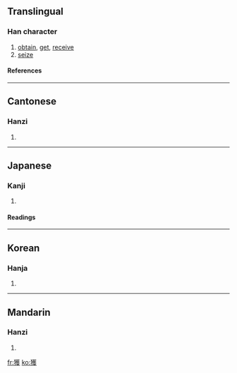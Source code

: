 {{see|获}}

==Translingual==
===Han character===
{{Han char|rn=94|rad=犬|as=14|sn=17|four=4424<sub>7</sub>|canj=大竹廿人水 (KHTOE)}}
# [[obtain]], [[get]], [[receive]]
# [[seize]]
====References====
{{Han ref|kx=0720.190|dkj=20758|dj=1132.060|hdz=21370.060|uh=7372|ud=29554|bh=C0F2|bd=49394}}

----
==Cantonese==
===Hanzi===
{{yue-hanzi|jyut=|y=wok6}}
# {{defn|Cantonese}}

----
==Japanese==
===Kanji===
{{ja-kanji|grade=c|rs=犬14}}
# {{defn|Japanese}} 
====Readings====
{{ja-readings|on=[[かく]] (kaku)|kun=[[える]] (eru)}}

----
==Korean==
===Hanja===
{{ko-hanja|hangeul=[[획]], [[확]]|eumhun=|rv=hoek, hwak|mr=hoek, hwak|y=hoyk, hwak}}
# {{defn|Korean}}

----
==Mandarin==
===Hanzi===
{{cmn-hanzi|sim=获|pin=[[huò]] (huo4), [[měng]] (meng3)|wg=huo<sup>4</sup>, meng<sup>3</sup>}}
# {{defn|Mandarin}}

[[fr:獲]]
[[ko:獲]]